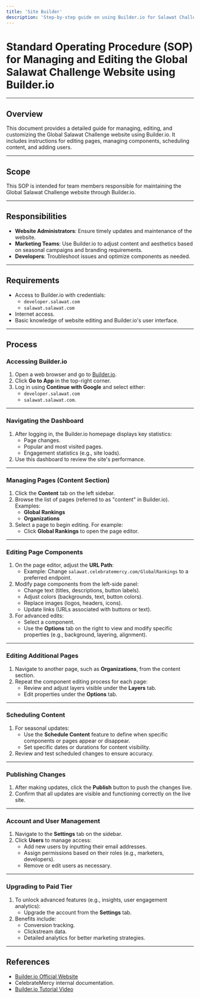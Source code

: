 ```yaml
---
title: 'Site Builder'
description: 'Step-by-step guide on using Builder.io for Salawat Challenge Site Management.'
---
```


# Standard Operating Procedure (SOP) for Managing and Editing the Global Salawat Challenge Website using Builder.io

---

## Overview
This document provides a detailed guide for managing, editing, and customizing the Global Salawat Challenge website using Builder.io. It includes instructions for editing pages, managing components, scheduling content, and adding users.

---

## Scope
This SOP is intended for team members responsible for maintaining the Global Salawat Challenge website through Builder.io.

---

## Responsibilities
- **Website Administrators**: Ensure timely updates and maintenance of the website.
- **Marketing Teams**: Use Builder.io to adjust content and aesthetics based on seasonal campaigns and branding requirements.
- **Developers**: Troubleshoot issues and optimize components as needed.

---

## Requirements
- Access to Builder.io with credentials:
  - `developer.salawat.com`
  - `salawat.salawat.com`
- Internet access.
- Basic knowledge of website editing and Builder.io's user interface.

---

## Process

### Accessing Builder.io
1. Open a web browser and go to [Builder.io](https://www.builder.io).
2. Click **Go to App** in the top-right corner.
3. Log in using **Continue with Google** and select either:
   - `developer.salawat.com`
   - `salawat.salawat.com`.

---

### Navigating the Dashboard
1. After logging in, the Builder.io homepage displays key statistics:
   - Page changes.
   - Popular and most visited pages.
   - Engagement statistics (e.g., site loads).
2. Use this dashboard to review the site's performance.

---

### Managing Pages (Content Section)
1. Click the **Content** tab on the left sidebar.
2. Browse the list of pages (referred to as "content" in Builder.io). Examples:
   - **Global Rankings**
   - **Organizations**
3. Select a page to begin editing. For example:
   - Click **Global Rankings** to open the page editor.

---

### Editing Page Components
1. On the page editor, adjust the **URL Path**:
   - Example: Change `salawat.celebratemercy.com/GlobalRankings` to a preferred endpoint.
2. Modify page components from the left-side panel:
   - Change text (titles, descriptions, button labels).
   - Adjust colors (backgrounds, text, button colors).
   - Replace images (logos, headers, icons).
   - Update links (URLs associated with buttons or text).
3. For advanced edits:
   - Select a component.
   - Use the **Options** tab on the right to view and modify specific properties (e.g., background, layering, alignment).

---

### Editing Additional Pages
1. Navigate to another page, such as **Organizations**, from the content section.
2. Repeat the component editing process for each page:
   - Review and adjust layers visible under the **Layers** tab.
   - Edit properties under the **Options** tab.

---

### Scheduling Content
1. For seasonal updates:
   - Use the **Schedule Content** feature to define when specific components or pages appear or disappear.
   - Set specific dates or durations for content visibility.
2. Review and test scheduled changes to ensure accuracy.

---

### Publishing Changes
1. After making updates, click the **Publish** button to push the changes live.
2. Confirm that all updates are visible and functioning correctly on the live site.

---

### Account and User Management
1. Navigate to the **Settings** tab on the sidebar.
2. Click **Users** to manage access:
   - Add new users by inputting their email addresses.
   - Assign permissions based on their roles (e.g., marketers, developers).
   - Remove or edit users as necessary.

---

### Upgrading to Paid Tier
1. To unlock advanced features (e.g., insights, user engagement analytics):
   - Upgrade the account from the **Settings** tab.
2. Benefits include:
   - Conversion tracking.
   - Clickstream data.
   - Detailed analytics for better marketing strategies.

---

## References
- [Builder.io Official Website](https://www.builder.io)
- CelebrateMercy internal documentation.
- [Builder.io Tutorial Video](https://www.loom.com/share/62e3295f2ddf4b708f181c86a99f35?sid=5b449211-fb24-4477-9970-3ba9c7465ea5)
